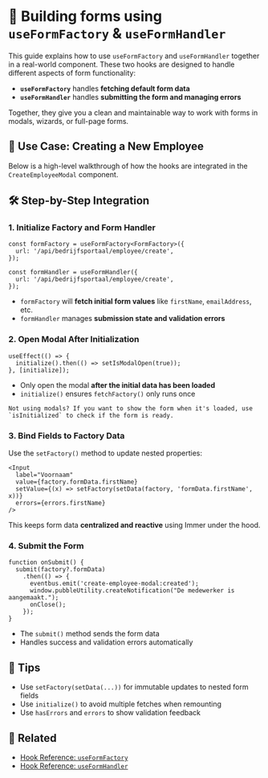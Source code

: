 
<Meta title="Guides/Forms" />

# 🧩 Building forms using `useFormFactory` & `useFormHandler`

This guide explains how to use `useFormFactory` and `useFormHandler` together in a real-world component. These two hooks are designed to handle different aspects of form functionality:

- **`useFormFactory`** handles **fetching default form data**
- **`useFormHandler`** handles **submitting the form and managing errors**

Together, they give you a clean and maintainable way to work with forms in modals, wizards, or full-page forms.

## 🎯 Use Case: Creating a New Employee

Below is a high-level walkthrough of how the hooks are integrated in the `CreateEmployeeModal` component.

## 🛠️ Step-by-Step Integration

### 1. **Initialize Factory and Form Handler**

```tsx
const formFactory = useFormFactory<FormFactory>({
  url: '/api/bedrijfsportaal/employee/create',
});

const formHandler = useFormHandler({
  url: '/api/bedrijfsportaal/employee/create',
});
```

- `formFactory` will **fetch initial form values** like `firstName`, `emailAddress`, etc.
- `formHandler` manages **submission state and validation errors**

### 2. **Open Modal After Initialization**

```tsx
useEffect(() => {
  initialize().then(() => setIsModalOpen(true));
}, [initialize]);
```

- Only open the modal **after the initial data has been loaded**
- `initialize()` ensures `fetchFactory()` only runs once

<Callout variant="info">

    Not using modals? If you want to show the form when it's loaded, use `isInitialized` to check if the form is ready.

</Callout>

### 3. **Bind Fields to Factory Data**

Use the `setFactory()` method to update nested properties:

```tsx
<Input
  label="Voornaam"
  value={factory.formData.firstName}
  setValue={(x) => setFactory(setData(factory, 'formData.firstName', x))}
  errors={errors.firstName}
/>
```

This keeps form data **centralized and reactive** using Immer under the hood.

### 4. **Submit the Form**

```tsx
function onSubmit() {
  submit(factory?.formData)
    .then(() => {
      eventbus.emit('create-employee-modal:created');
      window.pubbleUtility.createNotification("De medewerker is aangemaakt.");
      onClose();
    });
}
```

- The `submit()` method sends the form data
- Handles success and validation errors automatically

## 🧠 Tips

- Use `setFactory(setData(...))` for immutable updates to nested form fields
- Use `initialize()` to avoid multiple fetches when remounting
- Use `hasErrors` and `errors` to show validation feedback

## 📎 Related

- [Hook Reference: `useFormFactory`](/?path=/docs/hooks-useformfactory--docs)
- [Hook Reference: `useFormHandler`](/?path=/docs/hooks-useformhandler--docs)

